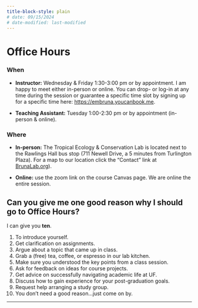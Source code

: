 ```yaml
---
title-block-style: plain
# date: 09/15/2024
# date-modified: last-modified
---
```


# Office Hours
<!-- # Office Hours {.unnumbered} -->

### When {.unnumbered}


- **Instructor:** Wednesday & Friday 1:30-3:00 pm or by appointment. I am happy to meet either in-person or online. You can drop- or log-in at any time during the session or guarantee a specific time slot by signing up for a specific time here: <https://embruna.youcanbook.me>.

- **Teaching Assistant:** Tuesday 1:00-2:30 pm or by appointment (in-person & online).

### Where {.unnumbered}

- **In-person:** The Tropical Ecology & Conservation Lab is located next to the Rawlings Hall bus stop (711 Newell Drive, a 5 minutes from Turlington Plaza). For a map to our location click the "Contact" link at [BrunaLab.org](http://brunalab.org)). 

- **Online:** use the zoom link on the course Canvas page. We are online the entire session.

::: {.callout-tip}


## Can you give me one good reason why I should go to Office Hours?

I can give you **ten**.   

1. To introduce yourself.
1. Get clarification on assignments. 
1. Argue about a topic that came up in class. 
1. Grab a (free) tea, coffee, or espresso in our lab kitchen. 
1. Make sure you understood the key points from a class session. 
1. Ask for feedback on ideas for course projects.
1. Get advice on successfully navigating academic life at UF. 
1. Discuss how to gain experience for your post-graduation goals. 
1. Request help arranging a study group.
1. You don't need a good reason...just come on by.

:::

------------------------------------------------------------------------